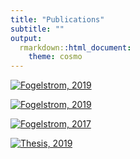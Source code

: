 ```yaml
---
title: "Publications"
subtitle: ""
output:
  rmarkdown::html_document:
    theme: cosmo
---
```



[![Fogelstrom, 2019](Publication_files/Drakblomma_mini.png)](https://www.lansstyrelsen.se/vastra-gotaland/tjanster/publikationer/2020/hur-gar-det-for-drakblomman.html)


[![Fogelstrom, 2019](Publication_files/PhenGenSel_mini.png)](https://besjournals-onlinelibrary-wiley-com.ezp.sub.su.se/doi/full/10.1111/1365-2745.13240)


[![Fogelstrom, 2017](Publication_files/PlantHerbivoreSync_mini.png)](https://esajournals-onlinelibrary-wiley-com.ezp.sub.su.se/doi/full/10.1002/ecy.1676)


[![Thesis, 2019](Publication_files/Thesis_front_mini.png)](http://urn.kb.se.ezp.sub.su.se/resolve?urn=urn:nbn:se:su:diva-170360)



